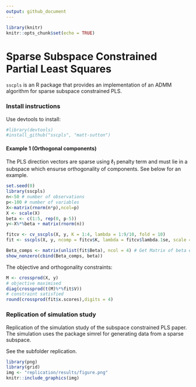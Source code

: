 ```yaml
---
output: github_document
---
```


```r
library(knitr)
knitr::opts_chunk$set(echo = TRUE)
```

Sparse Subspace Constrained Partial Least Squares 
=========================

`sscpls` is an R package that provides an implementation of an ADMM algorithm for sparse subspace constrained PLS.

### Install instructions
Use devtools to install:

```r
#library(devtools)
#install_github("sscpls", "matt-sutton")
```

#### Example 1 (Orthogonal components)

The PLS direction vectors are sparse using $\ell_1$ penalty term and must lie in a subspace which ensurse orthogonality of components. See below for an example.

```r
set.seed(0)
library(sscpls)
n<-50 # number of observations
p<-100 # number of variables
X<-matrix(rnorm(n*p),ncol=p)
X <- scale(X)
beta <- c(1:5, rep(0, p-5))
y<-X%*%beta + matrix(rnorm(n))

fitcv <- cv_sscpls(X, y, K = 1:4, lambda = 1:9/10, fold = 10)
fit <- sscpls(X, y, ncomp = fitcv$K, lambda = fitcv$lambda.1se, scale = F)

Beta_comps <- matrix(unlist(fit$Beta), ncol = 4) # Get Matrix of beta estimates at each component
show_nonzero(cbind(Beta_comps, beta))
```

The objective and orthogonality constraints:
```r
M <- crossprod(X, y)
# objective maximised
diag(crossprod(t(M)%*%fit$V)) 
# constraint satisfied
round(crossprod(fit$x.scores),digits = 4)  
```

### Replication of simulation study

Replication of the simulation study of the subspace constrained PLS paper. The simulation uses the package simrel for generating data from a sparse subspace. 

See the subfolder replication. 

```r
library(png)
library(grid)
img <- "replication/results/figure.png"
knitr::include_graphics(img)
```

